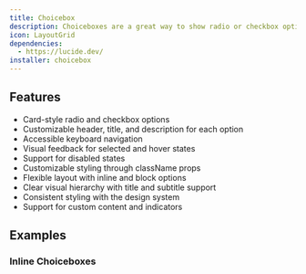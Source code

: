 ```yaml
---
title: Choicebox
description: Choiceboxes are a great way to show radio or checkbox options with a card style.
icon: LayoutGrid
dependencies:
  - https://lucide.dev/
installer: choicebox
---
```


## Features

- Card-style radio and checkbox options
- Customizable header, title, and description for each option
- Accessible keyboard navigation
- Visual feedback for selected and hover states
- Support for disabled states
- Customizable styling through className props
- Flexible layout with inline and block options
- Clear visual hierarchy with title and subtitle support
- Consistent styling with the design system
- Support for custom content and indicators

## Examples

### Inline Choiceboxes

<Preview path="choicebox-inline" />
